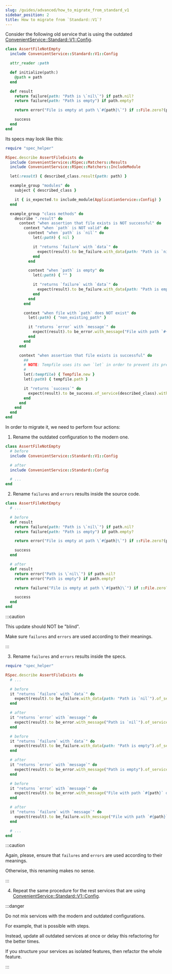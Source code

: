 ```yaml
---
slug: /guides/advanced/how_to_migrate_from_standard_v1
sidebar_position: 2
title: How to migrate from `Standard::V1`?
---
```


Consider the following old service that is using the outdated [ConvenientService::Standard::V1::Config](/glossary/standard_v1).

```ruby
class AssertFileNotEmpty
  include ConvenientService::Standard::V1::Config

  attr_reader :path

  def initialize(path:)
    @path = path
  end

  def result
    return failure(path: "Path is \`nil\`") if path.nil?
    return failure(path: "Path is empty") if path.empty?

    return error("File is empty at path \`#{path}\`") if ::File.zero?(path)

    success
  end
end
```

Its specs may look like this:

```ruby
require "spec_helper"

RSpec.describe AssertFileExists do
  include ConvenientService::RSpec::Matchers::Results
  include ConvenientService::RSpec::Matchers::IncludeModule

  let(:result) { described_class.result(path: path) }

  example_group "modules" do
    subject { described_class }

    it { is_expected.to include_module(ApplicationService::Config) }
  end

  example_group "class methods" do
    describe ".result" do
      context "when assertion that file exists is NOT successful" do
        context "when `path` is NOT valid" do
          context "when `path` is `nil`" do
            let(:path) { nil }

            it "returns `failure` with `data`" do
              expect(result).to be_failure.with_data(path: "Path is `nil`").of_service(described_class).without_step
            end
          end

          context "when `path` is empty" do
            let(:path) { "" }

            it "returns `failure` with `data`" do
              expect(result).to be_failure.with_data(path: "Path is empty").of_service(described_class).without_step
            end
          end
        end

        context "when file with `path` does NOT exist" do
          let(:path) { "non_existing_path" }

          it "returns `error` with `message`" do
            expect(result).to be_error.with_message("File with path `#{path}` does NOT exist").of_service(described_class).without_step
          end
        end
      end

      context "when assertion that file exists is successful" do
        ##
        # NOTE: Tempfile uses its own `let` in order to prevent its premature garbage collection.
        #
        let(:tempfile) { Tempfile.new }
        let(:path) { tempfile.path }

        it "returns `success`" do
          expect(result).to be_success.of_service(described_class).without_step
        end
      end
    end
  end
end
```

In order to migrate it, we need to perform four actions:

1. Rename the outdated configuration to the modern one.

```ruby
class AssertFileNotEmpty
  # before
  include ConvenientService::Standard::V1::Config

  # after
  include ConvenientService::Standard::Config

  # ...
end
```

2. Rename `failures` and `errors` results inside the source code.

```ruby
class AssertFileNotEmpty
  # ...

  # before
  def result
    return failure(path: "Path is \`nil\`") if path.nil?
    return failure(path: "Path is empty") if path.empty?

    return error("File is empty at path \`#{path}\`") if ::File.zero?(path)

    success
  end

  # after
  def result
    return error("Path is \`nil\`") if path.nil?
    return error("Path is empty") if path.empty?

    return failure("File is empty at path \`#{path}\`") if ::File.zero?(path)

    success
  end
end
```

:::caution

This update should NOT be "blind".

Make sure `failures` and `errors` are used according to their meanings.

:::

3. Rename `failures` and `errors` results inside the specs.

```ruby
require "spec_helper"

RSpec.describe AssertFileExists do
  # ...

  # before
  it "returns `failure` with `data`" do
    expect(result).to be_failure.with_data(path: "Path is `nil`").of_service(described_class).without_step
  end

  # after
  it "returns `error` with `message`" do
    expect(result).to be_error.with_message("Path is `nil`").of_service(described_class).without_step
  end

  # before
  it "returns `failure` with `data`" do
    expect(result).to be_failure.with_data(path: "Path is empty").of_service(described_class).without_step
  end

  # after
  it "returns `error` with `message`" do
    expect(result).to be_error.with_message("Path is empty").of_service(described_class).without_step
  end

  # before
  it "returns `error` with `message`" do
    expect(result).to be_error.with_message("File with path `#{path}` does NOT exist").of_service(described_class).without_step
  end

  # after
  it "returns `failure` with `message`" do
    expect(result).to be_failure.with_message("File with path `#{path}` does NOT exist").of_service(described_class).without_step
  end

  # ...
end
```

:::caution

Again, please, ensure that `failures` and `errors` are used according to their meanings.

Otherwise, this renaming makes no sense.

:::

4. Repeat the same procedure for the rest services that are using [ConvenientService::Standard::V1::Config](/glossary/standard_v1).

:::danger

Do not mix services with the modern and outdated configurations.

For example, that is possible with steps.

Instead, update all outdated services at once or delay this refactoring for the better times.

If you structure your services as isolated features, then refactor the whole feature.

:::
